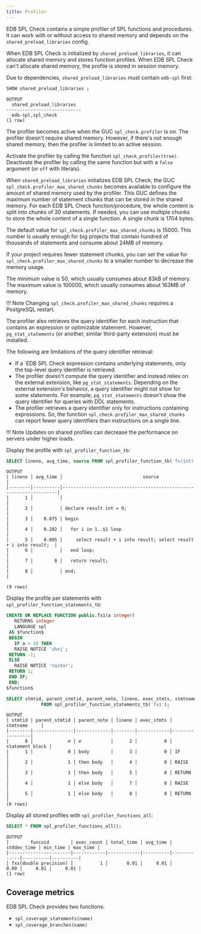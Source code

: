 ```yaml
---
title: Profiler
---
```


EDB SPL Check contains a simple profiler of SPL functions and procedures. It can work with or without access to shared memory and depends on the `shared_preload_libraries` config. 

When EDB SPL Check is initialized by `shared_preload_libraries`, it can allocate shared memory and stores function profiles. When EDB SPL Check can't allocate shared memory, the profile is stored in session memory. 

Due to dependencies, `shared_preload_libraries` must contain `edb-spl` first: 

```sql
SHOW shared_preload_libraries ;
```
```
OUTPUT
  shared_preload_libraries  
----------------------------
  edb-spl,spl_check        
(1 row)
```

The profiler becomes active when the GUC `spl_check.profiler` is on. The profiler doesn't require shared memory. However, if there's not enough shared memory, then the profiler is limited to an active session. 

Activate the profiler by calling the function `spl_check_profiler(true)`. Deactivate the profiler by calling the same function but with a `false` argument (or `off` with literals). 

When `shared_preload_libraries` initializes EDB SPL Check, the GUC `spl_check.profiler_max_shared_chunks` becomes available to configure the amount of shared memory used by the profiler. This GUC defines the maximum number of statement chunks that can be stored in the shared memory. For each EDB SPL Check function/procedure, the whole content is split into chunks of 30 statements. If needed, you can use multiple chunks to store the whole content of a single function. A single chunk is 1704 bytes. 

The default value for `spl_check.profiler_max_shared_chunks` is 15000. This number is usually enough for big projects that contain hundred of thousands of statements and consume about 24MB of memory. 

If your project requires fewer statement chunks, you can set the value for `spl_check.profiler_max_shared_chunks` to a smaller number to decrease the memory usage. 

The minimum value is 50, which usually consumes about 83kB of memory. The maximum value is 100000, which usually consumes about 163MB of memory. 

!!! Note
    Changing `spl_check.profiler_max_shared_chunks` requires a PostgreSQL restart. 

The profiler also retrieves the query identifier for each instruction that contains an expression or optimizable statement. However, `pg_stat_statements` (or another, similar third-party extension) must be installed. 

The following are limitations of the query identifier retrieval: 

- If a `EDB SPL Check expression contains underlying statements, only the top-level query identifier is retrieved. 
- The profiler doesn't compute the query identifier and instead relies on the external extension, like `pg_stat_statements`. Depending on the external extension's behavior, a query identifier might not show for some statements. For example, `pg_stat_statements` doesn't show the query identifier for queries with DDL statements. 
- The profiler retrieves a query identifier only for instructions containing expressions. So, the function `spl_check.profiler_max_shared_chunks` can report fewer query identifiers than instructions on a single line. 

!!! Note 
    Updates on shared profiles can decrease the performance on servers under higher loads. 

Display the profile with `spl_profiler_function_tb`:

```sql
SELECT lineno, avg_time, source FROM spl_profiler_function_tb('fx(int)');
```
```
OUTPUT
| lineno │ avg_time │                              source                                |
|--------|----------|--------------------------------------------------------------------|
|      1 │          │                                                                    |
|      2 │          │ declare result int = 0;                                            |
|      3 │    0.075 │ begin                                                              |
|      4 │    0.202 │   for i in 1..$1 loop                                              |
|      5 │    0.005 │     select result + i into result; select result + i into result;  |
|      6 │          │   end loop;                                                        |
|      7 │        0 │   return result;                                                   |
|      8 │          │ end;                                                               |

(9 rows)
```

Display the profile per statements with `spl_profiler_function_statements_tb`:

```sql
CREATE OR REPLACE FUNCTION public.fx1(a integer)
   RETURNS integer
   LANGUAGE spl
 AS $function$
 BEGIN
   IF a > 10 THEN
   RAISE NOTICE 'ahoj';
 RETURN -1;
 ELSE
   RAISE NOTICE 'nazdar';
 RETURN 1;
 END IF;
 END;
$function$

SELECT stmtid, parent_stmtid, parent_note, lineno, exec_stmts, stmtname
             FROM spl_profiler_function_statements_tb('fx1');
```
```
OUTPUT
| stmtid │ parent_stmtid │ parent_note │ lineno │ exec_stmts │    stmtname     │
|--------|---------------|-------------|--------|------------|-----------------|
|      0 │             ∅ │ ∅           │      2 │          0 │ statement block │
|      1 │             0 │ body        │      3 │          0 │ IF              │
|      2 │             1 │ then body   │      4 │          0 │ RAISE           │
|      3 │             1 │ then body   │      5 │          0 │ RETURN          │
|      4 │             1 │ else body   │      7 │          0 │ RAISE           │
|      5 │             1 │ else body   │      8 │          0 │ RETURN          │
(6 rows)
```

Display all stored profiles with `spl_profiler_functions_all`:

```sql
SELECT * FROM spl_profiler_functions_all();
```
```
OUTPUT
│        funcoid        │ exec_count │ total_time │ avg_time │ stddev_time │ min_time │ max_time │
|-----------------------|------------|------------|----------|-------------|----------|----------|
│ fxx(double precision) │          1 │       0.01 │     0.01 │        0.00 │     0.01 │     0.01 │
(1 row)
```

## Coverage metrics

EDB SPL Check provides two functions:

- `spl_coverage_statements(name)`
- `spl_coverage_branches(name)`
